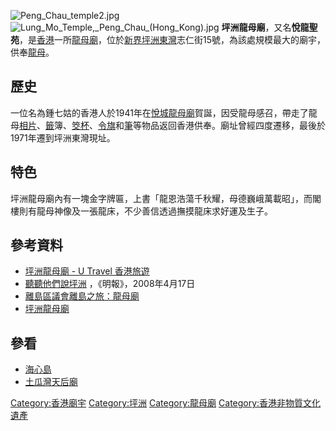 {{Coord|22.28510|114.04014|display=title}}
[[File:Peng_Chau_temple2.jpg|thumb]]
[[File:Lung_Mo_Temple,_Peng_Chau_(Hong_Kong).jpg|thumb]]
'''坪洲龍母廟'''，又名'''悅龍聖苑'''，是[[香港|香港]]一所[[龍母廟|龍母廟]]，位於[[新界|新界]][[坪洲|坪洲]][[東灣_(坪洲)|東灣]]志仁街15號，為該處規模最大的廟宇，供奉[[龍母|龍母]]。

==歷史==
一位名為鍾七姑的香港人於1941年在[[悅城龍母廟|悅城龍母廟]]賀誕，因受龍母感召，帶走了龍母[[相片|相片]]、[[籤|籤]]簿、[[筊杯|筊杯]]、[[令旗|令旗]]和[[筆|筆]]等物品返回香港供奉。廟址曾經四度遷移，最後於1971年遷到坪洲東灣現址。

==特色==
坪洲龍母廟內有一塊金字牌匾，上書「龍恩浩蕩千秋耀，母德巍峨萬載昭」，而閣樓則有龍母神像及一張龍床，不少善信透過撫摸龍床求好運及生子。

==參考資料==
*[http://www.utravel.com.hk/DetailSpot.php?id=ADMRZxEgA3w 坪洲龍母廟 - U Travel 香港旅遊]{{Wayback|url=http://www.utravel.com.hk/DetailSpot.php?id=ADMRZxEgA3w |date=20111010095746 }}
*[http://ol.mingpao.com/cfm/prod23.cfm?File=20090417/prd01b/wta1.txt 聽聽他們說坪洲] {{Wayback|url=http://ol.mingpao.com/cfm/prod23.cfm?File=20090417%2Fprd01b%2Fwta1.txt |date=20210623040301 }}，《明報》，2008年4月17日
*[http://www.islandsdc.gov.hk/index.php?action=sight&did=7&sid=56 離島區議會離島之旅：龍母廟]{{dead link|date=2017年12月 |bot=InternetArchiveBot |fix-attempted=yes }}
*[https://web.archive.org/web/20130602192112/http://lungmo-temple.com/ 坪洲龍母廟]

==參看==
*[[海心島|海心島]]
*[[土瓜灣天后廟|土瓜灣天后廟]]

[[Category:香港廟宇|Category:香港廟宇]]
[[Category:坪洲|Category:坪洲]]
[[Category:龍母廟|Category:龍母廟]]
[[Category:香港非物質文化遺產|Category:香港非物質文化遺產]]